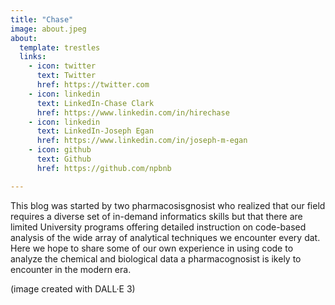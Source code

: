 ```yaml
---
title: "Chase"
image: about.jpeg
about:
  template: trestles
  links:
    - icon: twitter
      text: Twitter
      href: https://twitter.com
    - icon: linkedin
      text: LinkedIn-Chase Clark
      href: https://www.linkedin.com/in/hirechase
    - icon: linkedin
      text: LinkedIn-Joseph Egan
      href: https://www.linkedin.com/in/joseph-m-egan
    - icon: github
      text: Github
      href: https://github.com/npbnb

---
```


This blog was started by two pharmacosisgnosist who realized that our field requires a diverse set of in-demand informatics skills but that there are limited University programs offering detailed instruction on code-based analysis of the wide array of analytical techniques we encounter every dat. Here we hope to share some of our own experience in using code to analyze the chemical and biological data a pharmacognosist is ikely to encounter in the modern era.

(image created with DALL·E 3)